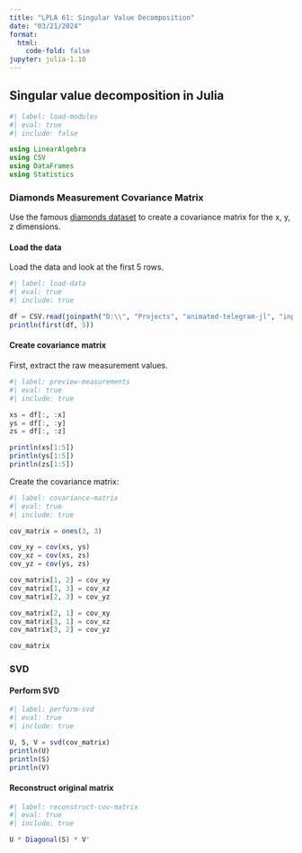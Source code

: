 ```yaml
---
title: "LPLA 61: Singular Value Decomposition"
date: "03/21/2024"
format:
  html:
    code-fold: false
jupyter: julia-1.10
---
```


## Singular value decomposition in Julia

```julia
#| label: load-modules
#| eval: true
#| include: false

using LinearAlgebra
using CSV
using DataFrames
using Statistics
```

### Diamonds Measurement Covariance Matrix

Use the famous [diamonds dataset](https://www.kaggle.com/datasets/shivam2503/diamonds) to create a covariance matrix for the x, y, z dimensions.

#### Load the data

Load the data and look at the first 5 rows.

```julia
#| label: load-data
#| eval: true
#| include: true

df = CSV.read(joinpath("D:\\", "Projects", "animated-telegram-jl", "input", "diamonds.csv"), DataFrame)
println(first(df, 5))
```

#### Create covariance matrix

First, extract the raw measurement values.

```julia
#| label: preview-measurements
#| eval: true
#| include: true

xs = df[:, :x]
ys = df[:, :y]
zs = df[:, :z]

println(xs[1:5])
println(ys[1:5])
println(zs[1:5])
```

Create the covariance matrix:

```julia
#| label: covariance-matrix
#| eval: true
#| include: true

cov_matrix = ones(3, 3)

cov_xy = cov(xs, ys)
cov_xz = cov(xs, zs)
cov_yz = cov(ys, zs)

cov_matrix[1, 2] = cov_xy
cov_matrix[1, 3] = cov_xz
cov_matrix[2, 3] = cov_yz

cov_matrix[2, 1] = cov_xy
cov_matrix[3, 1] = cov_xz
cov_matrix[3, 2] = cov_yz

cov_matrix
```

### SVD

#### Perform SVD

```julia
#| label: perform-svd
#| eval: true
#| include: true

U, S, V = svd(cov_matrix)
println(U)
println(S)
println(V)
```

#### Reconstruct original matrix

```julia
#| label: reconstruct-cov-matrix
#| eval: true
#| include: true

U * Diagonal(S) * V'
```
